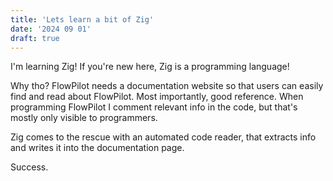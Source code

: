 ```yaml
---
title: 'Lets learn a bit of Zig'
date: '2024 09 01'
draft: true
---
```


I'm learning Zig! If you're new here, Zig is a programming language! 

Why tho? 
FlowPilot needs a documentation website so that users can easily find and read about FlowPilot. Most importantly, good reference.
When programming FlowPilot I comment relevant info in the code, but that's mostly only visible to programmers. 

Zig comes to the rescue with an automated code reader, that extracts info and writes it into the documentation page. 

Success.
